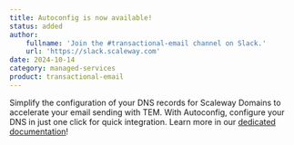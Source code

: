 ```yaml
---
title: Autoconfig is now available!
status: added
author:
    fullname: 'Join the #transactional-email channel on Slack.'
    url: 'https://slack.scaleway.com'
date: 2024-10-14
category: managed-services
product: transactional-email
---
```


Simplify the configuration of your DNS records for Scaleway Domains to accelerate your email sending with TEM. With Autoconfig, configure your DNS in just one click for quick integration.
Learn more in our [dedicated documentation](https://www.scaleway.com/en/docs/transactional-email/how-to/autoconfigure-domain/)! 

